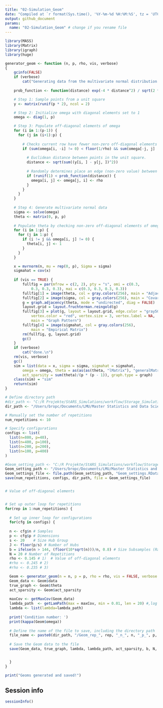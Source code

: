 ```yaml
---
title: "02-Simulation_Geom"
date: "Compiled at `r format(Sys.time(), '%Y-%m-%d %H:%M:%S', tz = 'UTC')` UTC"
output: github_document
params:
  name: "02-Simulation_Geom" # change if you rename file
---
```


```r

library(MASS)
library(Matrix)
library(igraph)
library(huge)

generator_geom <- function (n, p, rho, vis, verbose) 
{
    gcinfo(FALSE)
    if (verbose) 
        cat("Generating data from the multivariate normal distribution with the neighboorhod graph structure....")
  
    prob_function <- function(distance) exp(-4 * distance^2) / sqrt(2 * pi)

    # Step 1: Sample points from a unit square
    y <- matrix(runif(p * 2), ncol = 2)

    # Step 2: Initialize omega with diagonal elements set to 1
    omega <- diag(1, p)

    # Step 3: Populate off-diagonal elements of omega
    for (i in 1:(p-1)) {
      for (j in (i+1):p) {
        
        # Checks current row have fewer non-zero off-diagonal elements than the allowed
        if (sum(omega[i, -i] != 0) < floor(1/rho) && sum(omega[-j, j] != 0) < floor(1/rho)) { 
          
          # Euclidean distance between points in the unit square.
          distance <- sqrt(sum((y[i, ] - y[j, ])^2)) 
          
          # Randomly determines place an edge (non-zero value) between nodes 
          if (runif(1) < prob_function(distance)) {
            omega[i, j] <- omega[j, i] <- rho
          }
        }
      }
    }
    
    # Step 4: Generate multivariate normal data
    sigma <- solve(omega)  
    theta <- matrix(0, p, p)
    
    # Populate theta by checking non-zero off-diagonal elements of omega
    for (i in 1:p) {
      for (j in 1:p) {
        if (i != j && omega[i, j] != 0) {
          theta[i, j] <- 1
        }
      }
    }

    x = mvrnorm(n, mu = rep(0, p), Sigma = sigma)
    sigmahat = cov(x)
    
    if (vis == TRUE) {
        fullfig = par(mfrow = c(2, 2), pty = "s", omi = c(0.3, 
            0.3, 0.3, 0.3), mai = c(0.3, 0.3, 0.3, 0.3))
        fullfig[1] = image(theta, col = gray.colors(256), main = "Adjacency Matrix")
        fullfig[2] = image(sigma, col = gray.colors(256), main = "Covariance Matrix")
        g = graph.adjacency(theta, mode = "undirected", diag = FALSE)
        layout.grid = layout.fruchterman.reingold(g)
        fullfig[3] = plot(g, layout = layout.grid, edge.color = "gray50", 
            vertex.color = "red", vertex.size = 3, vertex.label = NA, 
            main = "Graph Pattern")
        fullfig[4] = image(sigmahat, col = gray.colors(256), 
            main = "Empirical Matrix")
        rm(fullfig, g, layout.grid)
        gc()
    }
    if (verbose) 
        cat("done.\n")
    rm(vis, verbose)
    gc()
    sim = list(data = x, sigma = sigma, sigmahat = sigmahat, 
        omega = omega, theta = as(as(as(theta, "lMatrix"), "generalMatrix"), "CsparseMatrix"),
        act_sparsity = sum(theta)/(p * (p - 1)), graph.type = graph)
    class(sim) = "sim"
    return(sim)
}
```


```r

# Define directory path
#dir_path <- "C:/R Projekte/StARS_Simulations/workflow/Storage_Simulation_Geom"
dir_path <- "/Users/bropc/Documents/LMU/Master Statistics and Data Science/Masterarbeit/R Master/StARS_Simulations/workflow/Storage_Simulation_Geom"

# Manually set the number of repetitions
num_repetitions <- 10 

# Specify configurations
configs <- list(
  list(n=800, p=40),
  list(n=400, p=100),
  list(n=200, p=200),
  list(n=100, p=400)
)

#Geom_setting_path <- "C:/R Projekte/StARS_Simulations/workflow/Storage_Settings/" 
Geom_setting_path <- "/Users/bropc/Documents/LMU/Master Statistics and Data Science/Masterarbeit/R Master/StARS_Simulations/workflow/Storage_Settings/"
Geom_settings_file <- file.path(Geom_setting_path, "Geom_settings.RData")
save(num_repetitions, configs, dir_path, file = Geom_settings_file)


# Value of off-diagonal elements


# Set up outer loop for repetitions
for(rep in 1:num_repetitions) {
  
  # Set up inner loop for configurations
  for(cfg in configs) {
    
  n <- cfg$n # Samples
  p <- cfg$p # Dimensions
  s <- 20    # Size Hub Group
  J <- floor(p/s) # Number of Hubs
  b = ifelse(n > 144, (floor(10*sqrt(n)))/n, 0.8) # Size Subsamples (Ratio)
  N = 20 # Number of Repetitions
  rho <- 0.145 # 1)  # Value of off-diagonal elements
  #rho <- 0.245 # 2)
  #rho <- 0.235 # 3) 

  Geom <- generator_geom(n = n, p = p, rho = rho, vis = FALSE, verbose = TRUE)
  Geom_data <- Geom$data
  true_graph <- Geom$theta
  act_sparsity <- Geom$act_sparsity
  
  maxCov <- getMaxCov(Geom_data)
  lambda_path  <- getLamPath(max = maxCov, min = 0.01, len = 20) #,log = TRUE
  lambda <- list(lambda=lambda_path)
  
  print('Condition number: ')
  print(kappa(Geom$omega))
  
  # Define the name of the file to save, including the directory path
  file_name <- paste0(dir_path, "/Geom_rep_", rep, "_n_", n, "_p_", p, ".RData")
  
  # Save the Geom data to the file
  save(Geom_data, true_graph, lambda, lambda_path, act_sparsity, b, N, file = file_name)


  }
}

print("Geoms generated and saved!")


```



## Session info
```r
sessionInfo()
```



